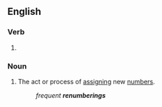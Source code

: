==English==

{{root|en|ine-pro|*nem-}}
===Verb===
{{head|en|verb form}}

# {{present participle of|en|renumber|nocat=1}}

===Noun===
{{en-noun}}

# The act or process of [[assign]]ing new [[number]]s.
#: ''frequent '''renumberings'''''